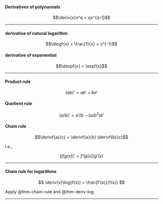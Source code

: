 
:::{#thm-deriv-polynomial}
#### Derivatives of polynomials

$$\deriv{x}x^q = qx^{q-1}$$

:::

---

:::{#thm-deriv-log}

#### derivative of natural logarithm
$$\dlogf{x} = \frac{1}{x} = x^{-1}$$
:::

:::{#thm-deriv-exp}
#### derivative of exponential
$$\dexpf{x} = \expf{x}$$
:::

---

:::{#thm-product-rule}
#### Product rule
$$(ab)' = ab' + ba'$$
:::

:::{#thm-quotient-rule}
#### Quotient rule
$$(a/b)' = a'/b - (a/b^2)b'$$
:::

:::{#thm-chain-rule}
#### Chain rule
$$\derivf{a}{c} = \derivf{a}{b} \derivf{b}{c}$$

i.e., 

$$(f(g(x))' = f'(g(x)) g'(x)$$
:::

---

:::{#cor-deriv-log-chain}

#### Chain rule for logarithms
$$
\deriv{x}\log{f(x)} = \frac{f'(x)}{f(x)}
$$

:::

::: proof
Apply @thm-chain-rule and @thm-deriv-log.
:::

---
